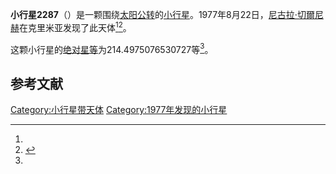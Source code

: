 {{Infobox planet
| bgcolour = #FFFFC0
| name = 2287 Kalmykia
| symbol = 
| image = 
| caption = 
| discovery = yes
| discovery_ref = 
| discoverer = [[尼古拉·切爾尼赫|尼古拉·切爾尼赫]]
| discovery_site = [[克里米亚|克里米亚]] 
| discovered = 1977年8月22日
| designations = yes
| mp_name = 
| named_after = [[卡尔梅克苏维埃社会主义自治共和国|卡尔梅克苏维埃社会主义自治共和国]]
| alt_names = 1977 QK3/ 1930 QO / 1950 OH / 1957 UA / 1974 VJ2 / 1977 TK1
| mp_category = [[主带小行星|主带小行星]]
| orbit_ref = <ref name="a">[http://ssd.jpl.nasa.gov/sbdb.cgi?sstr=2287 2287 Kalmykia] {{Wayback|url=http://ssd.jpl.nasa.gov/sbdb.cgi?sstr=2287 |date=20200820013821 }}，小行星數據庫瀏覽器（JPL Small-Body Database Browser）－[[美国国家航空航天局|美国国家航空航天局]]喷气推进实验室</ref>
| epoch = 2456400.5 (2013年4月18日更新)
| aphelion = {{convert|2.622289350809722|AU|km|3|abbr=on|lk=out}}
| perihelion = {{convert|1.856824282126156|AU|km|3|abbr=on}}
| semimajor = {{convert|2.239556816467939|AU|km|3|abbr=on}}
| eccentricity = 0.17089655
| period = 1224.169497 [[日|日]]<br />3.35[[儒略年|儒略年]]
| avg_speed = 
| inclination = 5.288064883192906
| asc_node = 93.32530842067746
| mean_anomaly = 
| arg_peri = 214.4975076530727
| satellites = 
| physical_characteristics = yes
| dimensions = 
| mass = 
| density = 
| surface_grav = 
| escape_velocity = 
| sidereal_day = 
| axial_tilt = 
| pole_ecliptic_lat = 
| pole_ecliptic_lon = 
| albedo = 
| temperatures= 
| temp_name1 = 
| mean_temp_1 = 
| max_temp_1 = 
| temp_name2 = 
| max_temp_2 = 
| spectral_type = 
| abs_magnitude = 214.4975076530727
}}

'''小行星2287'''（{{lang-en|2287 Kalmykia}}）是一颗围绕[[太阳|太阳]][[公转|公转]]的[[小行星|小行星]]。1977年8月22日，[[尼古拉·切爾尼赫|尼古拉·切爾尼赫]]在克里米亚发现了此天体<ref name="a" /><ref>{{cite news|title=小行星列表|url=http://cfa-www.harvard.edu/iau/lists/NumberedMPs.txt|accessdate=2013-07-08|newspaper=哈佛大学|archive-date=2008-05-17|archive-url=https://web.archive.org/web/20080517010638/http://cfa-www.harvard.edu/iau/lists/NumberedMPs.txt|dead-url=no}}</ref>。

这颗小行星的[[绝对星等|绝对星等]]为214.4975076530727等<ref name="a" />。

==参考文献==
{{reflist}}
{{Minor Planet Number|[[小行星2286|小行星2286]]|[[小行星2288|小行星2288]]}}

{{小天体}}

[[Category:小行星带天体|Category:小行星带天体]]
[[Category:1977年发现的小行星|Category:1977年发现的小行星]]

{{asteroid-stub}}